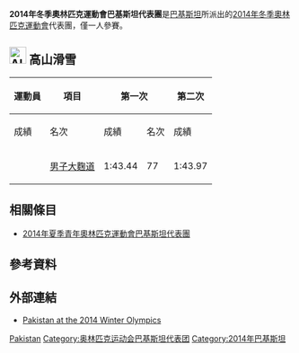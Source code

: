 {{Infobox Country Olympics
|NOC=PAK
|games=2014年冬季
|Chef De Mission= 
|competitors='''1'''
|sports=1
|flagbearer={{link-en|Muhammad Karim|Muhammad Karim (alpine skier)}}
|gold= 
|silver= 
|bronze= 
|total= 
|rank= 
}}
'''2014年冬季奧林匹克運動會巴基斯坦代表團'''是[[巴基斯坦|巴基斯坦]]所派出的[[2014年冬季奧林匹克運動會|2014年冬季奧林匹克運動會]]代表團，僅{{link-en|Muhammad Karim|Muhammad Karim (alpine skier)}}一人參賽。

== [[Image:Alpine_skiing_pictogram.svg|30px]] 高山滑雪 ==
{{main|2014年冬季奧林匹克運動會高山滑雪比賽}}

{| class="wikitable" style="font-size:90%"
|-
!rowspan=2|運動員
!rowspan=2|項目
!colspan=2|第一次
!colspan=2|第二次
!colspan=2|總計
|-style="font-size:95%"
!成績
!名次
!成績
!名次
!成績
!名次
|-align=center
|align=left|{{link-en|Muhammad Karim|Muhammad Karim (alpine skier)}}
|align=left| [[2014年冬季奧林匹克運動會高山滑雪比賽－男子大麴道|男子大麴道]]
|1:43.44
|77
|1:43.97
|71
|3:27.41
|71
|}

== 相關條目 ==
* [[2014年夏季青年奧林匹克運動會巴基斯坦代表團|2014年夏季青年奧林匹克運動會巴基斯坦代表團]]

== 參考資料 ==
{{Reflist}}

== 外部連結 ==
* [http://www.sochi2014.com/en/team-pakistan Pakistan at the 2014 Winter Olympics]{{Wayback|url=http://www.sochi2014.com/en/team-pakistan |date=20140203231832 }}

{{NOCin2014WinterOlympics}}

[[Category:2014年冬季奧林匹克運動會代表團|Pakistan]]
[[Category:奥林匹克运动会巴基斯坦代表团|Category:奥林匹克运动会巴基斯坦代表团]]
[[Category:2014年巴基斯坦|Category:2014年巴基斯坦]]